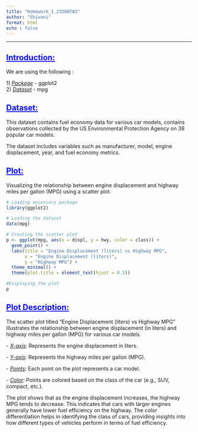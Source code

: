```yaml
---
title: "Homework_1_23200782"
author: "Shivani"
format: html
echo : false
---
```

<style>
  h2 {
    color: blue;
  }
</style>
---

## [**Introduction:**]{.underline}

We are using the following :

1\) [*Package*]{.underline} - ggplot2\
2) [*Dataset*]{.underline} - mpg

## [**Dataset:**]{.underline}

This dataset contains fuel economy data for various car models, contains observations collected by the US Environmental Protection Agency on 38 popular car models.

The dataset includes variables such as manufacturer, model, engine displacement, year, and fuel economy metrics.

## [**Plot:**]{.underline}

Visualizing the relationship between engine displacement and highway miles per gallon (MPG) using a scatter plot.

```r
# Loading necessary package
library(ggplot2)

# Loading the dataset
data(mpg)

# Creating the scatter plot
p <- ggplot(mpg, aes(x = displ, y = hwy, color = class)) +
  geom_point() +
  labs(title = "Engine Displacement (liters) vs Highway MPG",
       x = "Engine Displacement (liters)",
       y = "Highway MPG") +
  theme_minimal() +
  theme(plot.title = element_text(hjust = 0.5))

#Displaying the plot
p
```

## [Plot Description:]{.underline}


The scatter plot titled "Engine Displacement (liters) vs Highway MPG" illustrates the relationship between engine displacement (in liters) and highway miles per gallon (MPG) for various car models.

\- [*X-axis*]{.underline}*:* Represents the engine displacement in liters.

\- [*Y-axis*]{.underline}*:* Represents the highway miles per gallon (MPG).

\- [*Points*]{.underline}*:* Each point on the plot represents a car model.

\- [*Color*]{.underline}*:* Points are colored based on the class of the car (e.g., SUV, compact, etc.).

The plot shows that as the engine displacement increases, the highway MPG tends to decrease. This indicates that cars with larger engines generally have lower fuel efficiency on the highway. The color differentiation helps in identifying the class of cars, providing insights into how different types of vehicles perform in terms of fuel efficiency.
